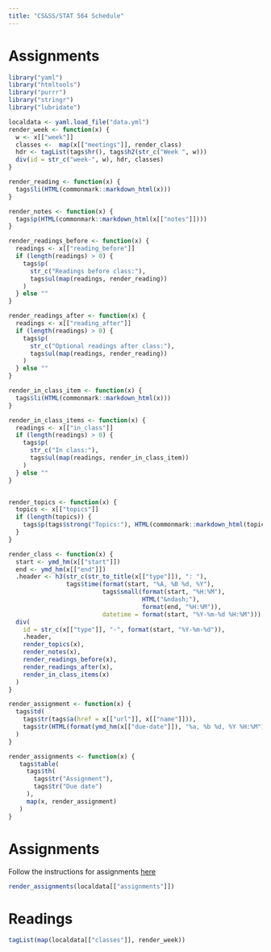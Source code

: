 ```yaml
---
title: "CS&SS/STAT 564 Schedule"
---
```


# Assignments

```r
library("yaml")
library("htmltools")
library("purrr")
library("stringr")
library("lubridate")

localdata <- yaml.load_file("data.yml")
render_week <- function(x) {
  w <- x[["week"]]
  classes <-  map(x[["meetings"]], render_class)
  hdr <- tagList(tags$hr(), tags$h2(str_c("Week ", w)))
  div(id = str_c("week-", w), hdr, classes)
}

render_reading <- function(x) {
  tags$li(HTML(commonmark::markdown_html(x)))
}

render_notes <- function(x) {
  tags$p(HTML(commonmark::markdown_html(x[["notes"]])))
}

render_readings_before <- function(x) {
  readings <- x[["reading_before"]]
  if (length(readings) > 0) {
    tags$p(
      str_c("Readings before class:"),
      tags$ul(map(readings, render_reading))
    )    
  } else ""
}

render_readings_after <- function(x) {
  readings <- x[["reading_after"]]
  if (length(readings) > 0) {
    tags$p(
      str_c("Optional readings after class:"),
      tags$ul(map(readings, render_reading))
    )
  } else ""
}

render_in_class_item <- function(x) {
  tags$li(HTML(commonmark::markdown_html(x)))
}

render_in_class_items <- function(x) {
  readings <- x[["in_class"]]
  if (length(readings) > 0) {
    tags$p(
      str_c("In class:"),
      tags$ul(map(readings, render_in_class_item))
    )
  } else ""
}


render_topics <- function(x) {
  topics <- x[["topics"]]
  if (length(topics)) {
    tags$p(tags$strong("Topics:"), HTML(commonmark::markdown_html(topics)))
  }
}

render_class <- function(x) {
  start <- ymd_hm(x[["start"]])
  end <- ymd_hm(x[["end"]])
  .header <- h3(str_c(str_to_title(x[["type"]]), ": "),
                tags$time(format(start, "%A, %B %d, %Y"),
                          tags$small(format(start, "%H:%M"),
                                     HTML("&ndash;"),
                                     format(end, "%H:%M")),
                          datetime = format(start, "%Y-%m-%d %H:%M")))
  div(
    id = str_c(x[["type"]], "-", format(start, "%Y-%m-%d")),
    .header,
    render_topics(x),
    render_notes(x),    
    render_readings_before(x),
    render_readings_after(x),
    render_in_class_items(x)
  )
}

render_assignment <- function(x) {
  tags$td(
    tags$tr(tags$a(href = x[["url"]], x[["name"]])),
    tags$tr(HTML(format(ymd_hm(x[["due-date"]]), "%a, %b %d, %Y %H:%M")))
  )
}

render_assignments <- function(x) {
   tags$table(
     tags$th(
       tags$tr("Assignment"),
       tags$tr("Due date")
     ),
     map(x, render_assignment)
   )
}

```

# Assignments

Follow the instructions for assignments [here](assignments.html)

```r
render_assignments(localdata[["assignments"]])
```


# Readings

```r
tagList(map(localdata[["classes"]], render_week))
```
